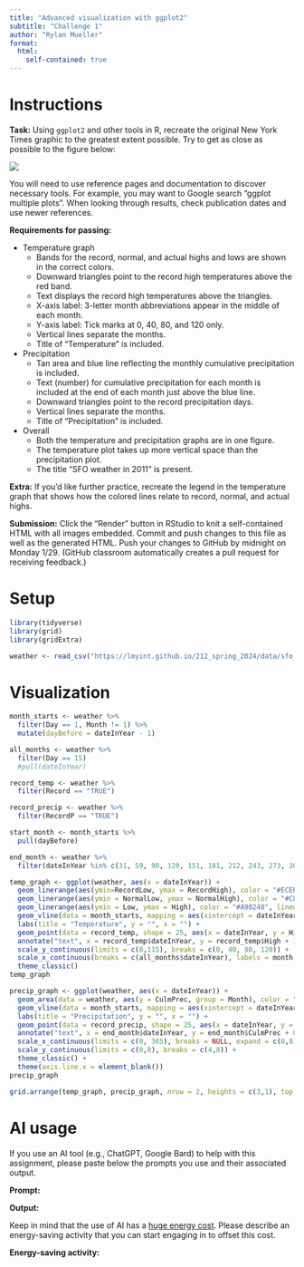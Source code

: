```yaml
---
title: "Advanced visualization with ggplot2"
subtitle: "Challenge 1"
author: "Rylan Mueller"
format: 
  html:
    self-contained: true
---
```


# Instructions

**Task:** Using `ggplot2` and other tools in R, recreate the original New York Times graphic to the greatest extent possible. Try to get as close as possible to the figure below:

![](https://lmyint.github.io/212_spring_2024/images/hw1_goal.png){width=600, fig-align="center"}

You will need to use reference pages and documentation to discover necessary tools. For example, you may want to Google search "ggplot multiple plots". When looking through results, check publication dates and use newer references.

**Requirements for passing:**

- Temperature graph
    - Bands for the record, normal, and actual highs and lows are shown in the correct colors.
    - Downward triangles point to the record high temperatures above the red band.
    - Text displays the record high temperatures above the triangles.
    - X-axis label: 3-letter month abbreviations appear in the middle of each month.
    - Y-axis label: Tick marks at 0, 40, 80, and 120 only.
    - Vertical lines separate the months.
    - Title of "Temperature" is included.
- Precipitation
    - Tan area and blue line reflecting the monthly cumulative precipitation is included.
    - Text (number) for cumulative precipitation for each month is included at the end of each month just above the blue line.
    - Downward triangles point to the record precipitation days.
    - Vertical lines separate the months.
    - Title of "Precipitation" is included.
- Overall
    - Both the temperature and precipitation graphs are in one figure.
    - The temperature plot takes up more vertical space than the precipitation plot.
    - The title "SFO weather in 2011" is present.

**Extra:** If you'd like further practice, recreate the legend in the temperature graph that shows how the colored lines relate to record, normal, and actual highs.

**Submission:** Click the "Render" button in RStudio to knit a self-contained HTML with all images embedded. Commit and push changes to this file as well as the generated HTML. Push your changes to GitHub by midnight on Monday 1/29. (GitHub classroom automatically creates a pull request for receiving feedback.)



# Setup

```r
library(tidyverse)
library(grid)
library(gridExtra)

weather <- read_csv("https://lmyint.github.io/212_spring_2024/data/sfo_weather.csv")
```



# Visualization

```r
month_starts <- weather %>% 
  filter(Day == 1, Month != 1) %>% 
  mutate(dayBefore = dateInYear - 1)

all_months <- weather %>% 
  filter(Day == 15)
  #pull(dateInYear)

record_temp <- weather %>% 
  filter(Record == "TRUE")

record_precip <- weather %>% 
  filter(RecordP == "TRUE")

start_month <- month_starts %>% 
  pull(dayBefore)

end_month <- weather %>%  
  filter(dateInYear %in% c(31, 59, 90, 120, 151, 181, 212, 243, 273, 304, 334, 365))
```


```r
temp_graph <- ggplot(weather, aes(x = dateInYear)) +
  geom_linerange(aes(ymin=RecordLow, ymax = RecordHigh), color = "#ECEBE3", linewidth=1.5) +
  geom_linerange(aes(ymin = NormalLow, ymax = NormalHigh), color = "#C8B8BA", linewidth=1.5) +
  geom_linerange(aes(ymin = Low, ymax = High), color = "#A90248", linewidth=1.5) + 
  geom_vline(data = month_starts, mapping = aes(xintercept = dateInYear), linetype = "dashed", alpha = 0.1) + 
  labs(title = "Temperature", y = "", x = "") + 
  geom_point(data = record_temp, shape = 25, aes(x = dateInYear, y = High + 2), fill = "black", color =  "black")+ 
  annotate("text", x = record_temp$dateInYear, y = record_temp$High + 15, label = record_temp$RecordText, size = 2) + 
  scale_y_continuous(limits = c(0,115), breaks = c(0, 40, 80, 120)) +
  scale_x_continuous(breaks = c(all_months$dateInYear), labels = month.abb, expand = c(0,0)) + 
  theme_classic()
temp_graph
```

```r
precip_graph <- ggplot(weather, aes(x = dateInYear)) + 
  geom_area(data = weather, aes(y = CulmPrec, group = Month), color = "#32a3d8", fill = "#EBEAE2") + 
  geom_vline(data = month_starts, mapping = aes(xintercept = dateInYear), color = "#CDCDCD", alpha = 0.5) + 
  labs(title = "Precipitation", y = "", x = "") + 
  geom_point(data = record_precip, shape = 25, aes(x = dateInYear, y = CulmPrec), fill = "black", color =  "black")+
  annotate("text", x = end_month$dateInYear, y = end_month$CulmPrec + 0.1, label = end_month$CulmPrec, size = 3) + 
  scale_x_continuous(limits = c(0, 365), breaks = NULL, expand = c(0,0)) + 
  scale_y_continuous(limits = c(0,8), breaks = c(4,8)) +
  theme_classic() + 
  theme(axis.line.x = element_blank())
precip_graph
```

```r
grid.arrange(temp_graph, precip_graph, nrow = 2, heights = c(3,1), top = "SFO Weather in 2011")
```


# AI usage

If you use an AI tool (e.g., ChatGPT, Google Bard) to help with this assignment, please paste below the prompts you use and their associated output.

**Prompt:**

**Output:**

Keep in mind that the use of AI has a [huge energy cost](https://lmyint.github.io/212_spring_2024/syllabus.html#artificial-intelligence-ai-use). Please describe an energy-saving activity that you can start engaging in to offset this cost.

**Energy-saving activity:** 
